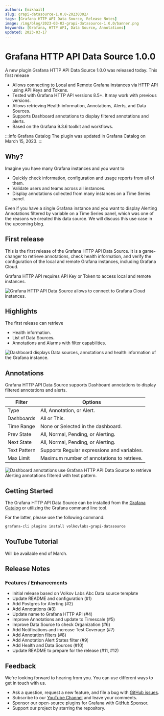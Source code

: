```yaml
---
authors: [mikhail]
slug: grapi-datasource-1.0.0-20230302/
tags: [Grafana HTTP API Data Source, Release Notes]
image: /img/blog/2023-03-02-grapi-datasource-1.0.0/banner.png
keywords: [Grafana, HTTP API, Data Source, Annotations]
updated: 2023-03-17
---
```



# Grafana HTTP API Data Source 1.0.0

A new plugin Grafana HTTP API Data Source 1.0.0 was released today. This first release

- Allows connecting to Local and Remote Grafana instances via HTTP API using API Keys and Tokens.
- Tested with Grafana HTTP API versions 8.5+. It may work with previous versions.
- Allows retrieving Health information, Annotations, Alerts, and Data Sources.
- Supports Dashboard annotations to display filtered annotations and alerts.
- Based on the Grafana 9.3.6 toolkit and workflows.

:::info Grafana Catalog
The plugin was updated in Grafana Catalog on March 15, 2023.
:::

## Why?

Imagine you have many Grafana instances and you want to

- Quickly check information, configuration and usage reports from all of them.
- Validate users and teams across all instances.
- Display annotations collected from many instances on a Time Series panel.

Even if you have a single Grafana instance and you want to display Alerting Annotations filtered by variable on a Time Series panel, which was one of the reasons we created this data source. We will discuss this use case in the upcoming blog.

## First release

This is the first release of the Grafana HTTP API Data Source. It is a game-changer to retrieve annotations, check health information, and verify the configuration of the local and remote Grafana instances, including Grafana Cloud.

Grafana HTTP API requires API Key or Token to access local and remote instances.

<Image
  title="Grafana HTTP API Data Source allows to connect to Grafana Cloud instances."
  src="/img/blog/2023-03-02-grapi-datasource-1.0.0/cloud.png"
  lazy={false}
/>

## Highlights

The first release can retrieve

- Health information.
- List of Data Sources.
- Annotations and Alarms with filter capabilities.

<Image
  title="Dashboard displays Data sources, annotations and health information of the Grafana instance."
  src="/img/blog/2023-03-02-grapi-datasource-1.0.0/dashboard.png"
/>

## Annotations

Grafana HTTP API Data Source supports Dashboard annotations to display filtered annotations and alerts.

| Filter       | Options                                     |
| ------------ | ------------------------------------------- |
| Type         | All, Annotation, or Alert.                  |
| Dashboards   | All or This.                                |
| Time Range   | None or Selected in the dashboard.          |
| Prev State   | All, Normal, Pending, or Alerting.          |
| Next State   | All, Normal, Pending, or Alerting.          |
| Text Pattern | Supports Regular expressions and variables. |
| Max Limit    | Maximum number of annotations to retrieve.  |

<Image
  title="Dashboard annotations use Grafana HTTP API Data Source to retrieve Alerting annotations filtered with text pattern."
  src="/img/blog/2023-03-02-grapi-datasource-1.0.0/annotations.png"
/>

## Getting Started

The Grafana HTTP API Data Source can be installed from the [Grafana Catalog](https://grafana.com/grafana/plugins/volkovlabs-grapi-datasource/) or utilizing the Grafana command line tool.

For the latter, please use the following command.

```bash
grafana-cli plugins install volkovlabs-grapi-datasource
```

## YouTube Tutorial

Will be available end of March.

## Release Notes

### Features / Enhancements

- Initial release based on Volkov Labs Abc Data source template
- Update README and configuration (#1)
- Add Postgres for Alerting (#2)
- Add Annotations (#3)
- Update name to Grafana HTTP API (#4)
- Improve Annotations and update to Timescale (#5)
- Improve Data Source to check Organization (#6)
- Add Notifications and increase Test Coverage (#7)
- Add Annotation filters (#8)
- Add Annotation Alert States filter (#9)
- Add Health and Data Sources (#10)
- Update README to prepare for the release (#11, #12)

## Feedback

We're looking forward to hearing from you. You can use different ways to get in touch with us.

- Ask a question, request a new feature, and file a bug with [GitHub issues](https://github.com/volkovlabs/volkovlabs-grapi-datasource/issues).
- Subscribe to our [YouTube Channel](https://www.youtube.com/@volkovlabs) and leave your comments.
- Sponsor our open-source plugins for Grafana with [GitHub Sponsor](https://github.com/sponsors/VolkovLabs).
- Support our project by starring the repository.
